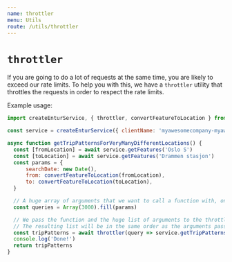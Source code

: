 ```yaml
---
name: throttler
menu: Utils
route: /utils/throttler
---
```


# `throttler`

If you are going to do a lot of requests at the same time, you are likely to exceed our rate limits.
To help you with this, we have a `throttler` utility that throttles the requests in order to respect the rate limits.

Example usage:

```javascript
import createEnturService, { throttler, convertFeatureToLocation } from '@entur/sdk'

const service = createEnturService({ clientName: 'myawesomecompany-myawesomeapp' })

async function getTripPatternsForVeryManyDifferentLocations() {
  const [fromLocation] = await service.getFeatures('Oslo S')
  const [toLocation] = await service.getFeatures('Drammen stasjon')
  const params = {
      searchDate: new Date(),
      from: convertFeatureToLocation(fromLocation),
      to: convertFeatureToLocation(toLocation),
  }

  // A huge array of arguments that we want to call a function with, one by one.
  const queries = Array(3000).fill(params)

  // We pass the function and the huge list of arguments to the throttler.
  // The resulting list will be in the same order as the arguments passed.
  const tripPatterns = await throttler(query => service.getTripPatterns(query), queries)
  console.log('Done!')
  return tripPatterns
}
```
